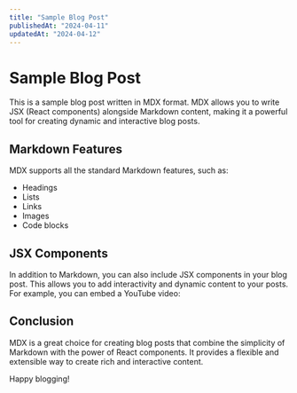 ```yaml
---
title: "Sample Blog Post"
publishedAt: "2024-04-11"
updatedAt: "2024-04-12"
---
```


# Sample Blog Post

This is a sample blog post written in MDX format. MDX allows you to write JSX (React components) alongside Markdown content, making it a powerful tool for creating dynamic and interactive blog posts.

## Markdown Features

MDX supports all the standard Markdown features, such as:

- Headings
- Lists
- Links
- Images
- Code blocks

## JSX Components

In addition to Markdown, you can also include JSX components in your blog post. This allows you to add interactivity and dynamic content to your posts. For example, you can embed a YouTube video:

## Conclusion

MDX is a great choice for creating blog posts that combine the simplicity of Markdown with the power of React components. It provides a flexible and extensible way to create rich and interactive content.

Happy blogging!
